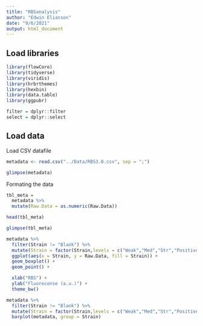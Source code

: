 ```yaml
---
title: "RBSanalysis"
author: "Edwin Eliasson"
date: "9/6/2021"
output: html_document
---
```


## Load libraries
```r
library(flowCore)
library(tidyverse)
library(viridis)
library(hrbrthemes)
library(hexbin)
library(data.table)
library(ggpubr)

filter = dplyr::filter
select = dplyr::select
```

## Load data

Load CSV datafile
```r

metadata <- read.csv("../Data/RBS3.0.csv", sep = ";")

glimpse(metadata)

```

Formating the data
```r
tbl_meta =
  metadata %>% 
  mutate(Raw.Data = as.numeric(Raw.Data))

head(tbl_meta)

glimpse(tbl_meta)
```



```r
metadata %>% 
  filter(Strain != "Blank") %>% 
  mutate(Strain = factor(Strain,levels = c("Weak","Med","Str","Positive", "Negative"),ordered = TRUE)) %>%
  ggplot(aes(x = Strain, y = Raw.Data, fill = Strain)) + 
  geom_boxplot() +
  geom_point() +

  xlab("RBS") +
  ylab("Fluorecense (a.u.)") +
  theme_bw()
```
```r
metadata %>% 
  filter(Strain != "Blank") %>% 
  mutate(Strain = factor(Strain,levels = c("Weak","Med","Str","Positive", "Negative"),ordered = TRUE)) %>%
  barplot(metadata, group = Strain)
 
  
```



